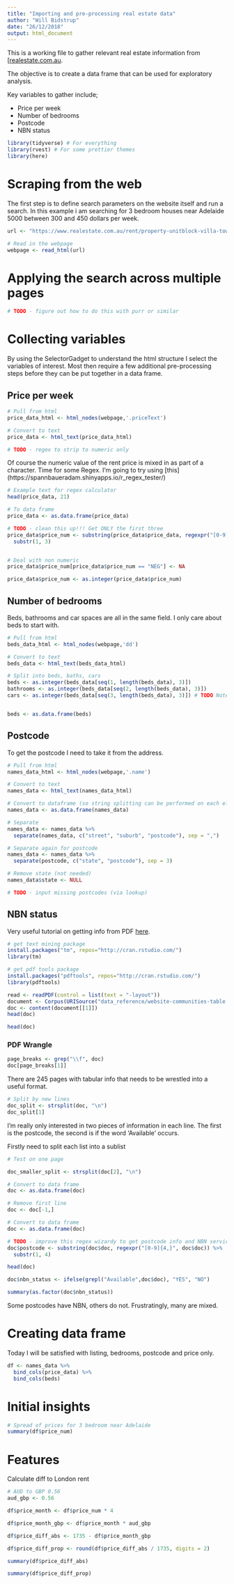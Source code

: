 ```yaml
---
title: "Importing and pre-processing real estate data"
author: "Will Bidstrup"
date: "26/12/2018"
output: html_document
---
```


This is a working file to gather relevant real estate information from [[realestate.com.au](https://www.realestate.com.au/rent/).  

The objective is to create a data frame that can be used for exploratory analysis.  

Key variables to gather include;  

- Price per week 
- Number of bedrooms  
- Postcode
- NBN status


```r
library(tidyverse) # For everything
library(rvest) # For some prettier themes
library(here)
```

# Scraping from the web

The first step is to define search parameters on the website itself and run a search. In this example i am searching for 3 bedroom houses near Adelaide 5000 between 300 and 450 dollars per week.   

```r
url <- "https://www.realestate.com.au/rent/property-unitblock-villa-townhouse-unit+apartment-house-with-3-bedrooms-between-300-450-in-adelaide,+sa+5000/list-1"
```

```r
# Read in the webpage
webpage <- read_html(url)
```


# Applying the search across multiple pages  
```r
# TODO - figure out how to do this with purr or similar
```


# Collecting variables

By using the SelectorGadget to understand the html structure I select the variables of interest. Most then require a few additional pre-processing steps before they can be put together in a data frame.   

## Price per week



```r
# Pull from html
price_data_html <- html_nodes(webpage,'.priceText')

# Convert to text
price_data <- html_text(price_data_html)

# TODO - regex to strip to numeric only

```

Of course the numeric value of the rent price is mixed in as part of a character. Time for some Regex. I'm going to try using [this] (https://spannbaueradam.shinyapps.io/r_regex_tester/)

```r
# Example text for regex calculator
head(price_data, 21)

# To data frame
price_data <- as.data.frame(price_data)

# TODO - clean this up!!! Get ONLY the first three
price_data$price_num <- substring(price_data$price_data, regexpr("[0-9]{3,}", price_data$price_data)) %>%
  substr(1, 3)


# Deal with non numeric
price_data$price_num[price_data$price_num == "NEG"] <- NA

price_data$price_num <- as.integer(price_data$price_num)
```


## Number of bedrooms

Beds, bathrooms and car spaces are all in the same field. I only care about beds to start with.  

```r
# Pull from html
beds_data_html <- html_nodes(webpage,'dd')

# Convert to text
beds_data <- html_text(beds_data_html)

# Split into beds, baths, cars
beds <- as.integer(beds_data[seq(1, length(beds_data), 3)])
bathrooms <- as.integer(beds_data[seq(2, length(beds_data), 3)])
cars <- as.integer(beds_data[seq(3, length(beds_data), 3)]) # TODO Note - looks like one less - could be that this number does not exist in one of the listings?


beds <- as.data.frame(beds)
```



## Postcode  

To get the postcode I need to take it from the address.  

```r
# Pull from html
names_data_html <- html_nodes(webpage,'.name')

# Convert to text
names_data <- html_text(names_data_html)

# Convert to dataframe (so string splitting can be performed on each element)
names_data <- as.data.frame(names_data)

# Separate
names_data <- names_data %>%
  separate(names_data, c("street", "suburb", "postcode"), sep = ",")

# Separate again for postcode
names_data <- names_data %>%
  separate(postcode, c("state", "postcode"), sep = 3)

# Remove state (not needed)
names_data$state <- NULL

# TODO - input missing postcodes (via lookup)

```

## NBN status

Very useful tutorial on getting info from PDF [here](https://medium.com/@CharlesBordet/how-to-extract-and-clean-data-from-pdf-files-in-r-da11964e252e). 

```r
# get text mining package
install.packages("tm", repos="http://cran.rstudio.com/")
library(tm)

# get pdf tools package
install.packages("pdftools", repos="http://cran.rstudio.com/")
library(pdftools)
```

```r
read <- readPDF(control = list(text = "-layout"))
document <- Corpus(URISource("data_reference/website-communities-table.pdf"), readerControl = list(reader = read))
doc <- content(document[[1]])
head(doc)
```

```r
head(doc)
```

### PDF Wrangle

```r
page_breaks <- grep("\\f", doc)
doc[page_breaks[1]]
```


There are 245 pages with tabular info that needs to be wrestled into a useful format.  
```r
# Split by new lines
doc_split <- strsplit(doc, "\n")
doc_split[1]

```

I'm really only interested in two pieces of information in each line. The first is the postcode, the second is if the word 'Available' occurs. 

Firstly need to split each list into a sublist

```r
# Test on one page

doc_smaller_split <- strsplit(doc[2], "\n")
```



```r
# Convert to data frame
doc <- as.data.frame(doc)

# Remove first line
doc <- doc[-1,]

# Convert to data frame
doc <- as.data.frame(doc)
```

```r
# TODO - improve this regex wizardy to get postcode info and NBN service status - currently each page is a single row in the doc
doc$postcode <- substring(doc$doc, regexpr("[0-9]{4,}", doc$doc)) %>%
  substr(1, 4)

head(doc)

doc$nbn_status <- ifelse(grepl("Available",doc$doc), "YES", "NO")

summary(as.factor(doc$nbn_status))
```


Some postcodes have NBN, others do not. Frustratingly, many are mixed.  

# Creating data frame

Today I will be satisfied with listing, bedrooms, postcode and price only.

```r
df <- names_data %>%
  bind_cols(price_data) %>%
  bind_cols(beds)
```


# Initial insights

```r
# Spread of prices for 3 bedroom near Adelaide
summary(df$price_num)
```


# Features

Calculate diff to London rent

```r
# AUD to GBP 0.56
aud_gbp <- 0.56

df$price_month <- df$price_num * 4

df$price_month_gbp <- df$price_month * aud_gbp

df$price_diff_abs <- 1735 - df$price_month_gbp

df$price_diff_prop <- round(df$price_diff_abs / 1735, digits = 2)

summary(df$price_diff_abs)

summary(df$price_diff_prop)

```

